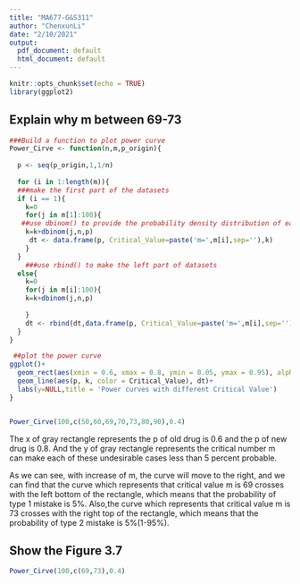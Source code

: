 ```yaml
---
title: "MA677-G&S311"
author: "ChenxunLi"
date: "2/10/2021"
output:
  pdf_document: default
  html_document: default
---
```


```r
knitr::opts_chunk$set(echo = TRUE)
library(ggplot2)
```

## Explain why m between 69-73

```r
###Build a function to plot power curve
Power_Cirve <- function(n,m,p_origin){
  
  p <- seq(p_origin,1,1/n)
  
  for (i in 1:length(m)){
  ###make the first part of the datasets
  if (i == 1){
    k=0
    for(j in m[1]:100){
   ##use dbinom() to provide the probability density distribution of each point
    k=k+dbinom(j,n,p)
     dt <- data.frame(p, Critical_Value=paste('m=',m[i],sep=''),k)
    }
  }
    ###use rbind() to make the left part of datasets
  else{
    k=0
    for(j in m[i]:100){
    k=k+dbinom(j,n,p)
    
    }
    dt <- rbind(dt,data.frame(p, Critical_Value=paste('m=',m[i],sep=''),k))
  }
}

 ##plot the power curve 
ggplot()+
  geom_rect(aes(xmin = 0.6, xmax = 0.8, ymin = 0.05, ymax = 0.95), alpha = 0.5)+
  geom_line(aes(p, k, color = Critical_Value), dt)+
  labs(y=NULL,title = 'Power curves with different Critical Value')
}


Power_Cirve(100,c(50,60,69,70,73,80,90),0.4)

```
The x of gray rectangle represents the p of old drug is 0.6 and the p of new drug is 0.8. And the y of gray rectangle represents the critical number m can make each of these undesirable cases less than 5 percent probable.

As we can see, with increase of m, the curve will move to the right, and we can find that the curve which represents that critical value m is 69 crosses with the left bottom of the rectangle, which means that the probability of type 1 mistake is 5%. Also,the curve which represents that critical value m is 73 crosses with the right top of the rectangle, which means that the probability of type 2 mistake is 5%(1-95%).


## Show the Figure 3.7

```r
Power_Cirve(100,c(69,73),0.4)

```


